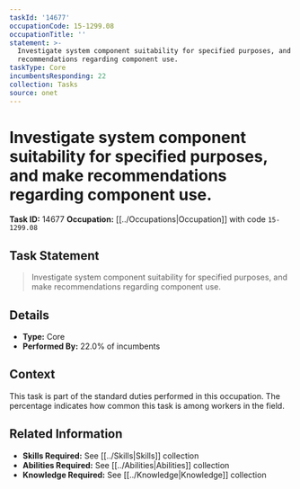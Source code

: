 ```yaml
---
taskId: '14677'
occupationCode: 15-1299.08
occupationTitle: ''
statement: >-
  Investigate system component suitability for specified purposes, and make
  recommendations regarding component use.
taskType: Core
incumbentsResponding: 22
collection: Tasks
source: onet
---
```

# Investigate system component suitability for specified purposes, and make recommendations regarding component use.

**Task ID:** 14677
**Occupation:** [[../Occupations|Occupation]] with code `15-1299.08`

## Task Statement

> Investigate system component suitability for specified purposes, and make recommendations regarding component use.

## Details

- **Type:** Core
- **Performed By:** 22.0% of incumbents

## Context

This task is part of the standard duties performed in this occupation. The percentage indicates how common this task is among workers in the field.

## Related Information

- **Skills Required:** See [[../Skills|Skills]] collection
- **Abilities Required:** See [[../Abilities|Abilities]] collection
- **Knowledge Required:** See [[../Knowledge|Knowledge]] collection
